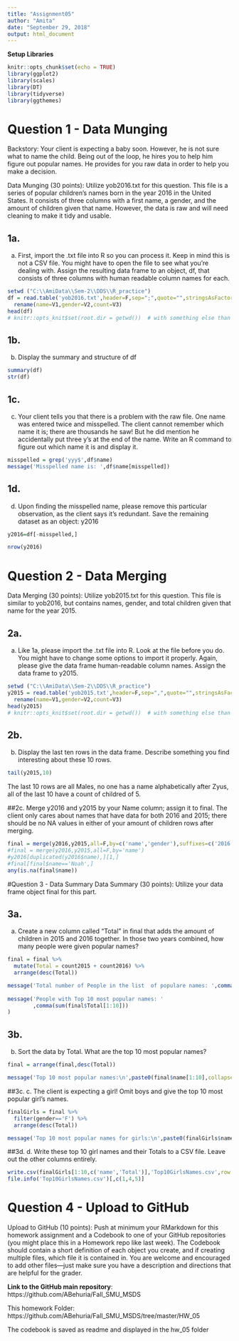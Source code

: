 ---
title: "Assignment05"
author: "Amita"
date: "September 29, 2018"
output: html_document
---

**Setup Libraries **

```{r setup, include=TRUE}
knitr::opts_chunk$set(echo = TRUE)
library(ggplot2)
library(scales)
library(DT)
library(tidyverse)
library(ggthemes)
```

# Question 1 - Data Munging
Backstory: Your client is expecting a baby soon. However, he is not sure what to name the child. Being out of the loop, he hires you to help him figure out popular names. He provides for you raw data in order to help you make a decision.

Data Munging (30 points): Utilize yob2016.txt for this question. This file is a series of popular children’s names born in the year 2016 in the United States. It consists of three columns with a first name, a gender, and the amount of children given that name. However, the data is raw and will need cleaning to make it tidy and usable.

## 1a.
a. First, import the .txt file into R so you can process it. Keep in mind this is not a CSV file. You might have to open the file to see what you’re dealing with. Assign the resulting data frame to an object, df, that consists of three columns with human readable column names for each.

```{r}
setwd ("C:\\AmiData\\Sem-2\\DDS\\R_practice")
df = read.table('yob2016.txt',header=F,sep=";",quote="",stringsAsFactors = F) %>%
  rename(name=V1,gender=V2,count=V3)
head(df)
# knitr::opts_knit$set(root.dir = getwd())  # with something else than `getwd()`

```

## 1b.
b. Display the summary and structure of df
```{r}
summary(df)
str(df)
```

## 1c.
c. Your client tells you that there is a problem with the raw file. One name was entered twice and misspelled. The client cannot remember which name it is; there are thousands he saw! But he did mention he accidentally put three y’s at the end of the name. Write an R command to figure out which name it is and display it.
```{r}
misspelled = grep('yyy$',df$name)
message('Misspelled name is: ',df$name[misspelled])
```

## 1d.
d. Upon finding the misspelled name, please remove this particular observation, as the client says it’s redundant. Save the remaining dataset as an object: y2016
```{r}
y2016=df[-misspelled,]

nrow(y2016)
```
# Question 2 - Data Merging
Data Merging (30 points): Utilize yob2015.txt for this question. This file is similar to yob2016, but contains names, gender, and total children given that name for the year 2015.

## 2a.
a. Like 1a, please import the .txt file into R. Look at the file before you do. You might have to change some options to import it properly. Again, please give the data frame human-readable column names. Assign the data frame to y2015.
```{r}
setwd ("C:\\AmiData\\Sem-2\\DDS\\R_practice")
y2015 = read.table('yob2015.txt',header=F,sep=",",quote="",stringsAsFactors = F) %>%
  rename(name=V1,gender=V2,count=V3)
head(y2015)
# knitr::opts_knit$set(root.dir = getwd())  # with something else than `getwd()`
```

## 2b.
b. Display the last ten rows in the data frame. Describe something you find interesting about these 10 rows.
```{r}
tail(y2015,10)

```

The last 10 rows are all Males, no one has a name alphabetically after Zyus, all of the last 10 have a count of childred of 5.

##2c.
Merge y2016 and y2015 by your Name column; assign it to final. The client only cares about names that have data for both 2016 and 2015; there should be no NA values in either of your amount of children rows after merging.
```{r}
final = merge(y2016,y2015,all=F,by=c('name','gender'),suffixes=c('2016','2015')) 
#final = merge(y2016,y2015,all=F,by='name')
#y2016[duplicated(y2016$name),][1,]
#final[final$name=='Noah',]
any(is.na(final$name))
```
#Question 3 - Data Summary
Data Summary (30 points): Utilize your data frame object final for this part.

## 3a.
a. Create a new column called “Total” in final that adds the amount of children in 2015 and 2016 together. In those two years combined, how many people were given popular names?
```{r}
final = final %>% 
  mutate(Total = count2015 + count2016) %>%
  arrange(desc(Total))

message('Total number of People in the list  of populare names: ',comma(sum(final$Total)))
        
message('People with Top 10 most popular names: '
        ,comma(sum(final$Total[1:10]))
)
```
## 3b.
b. Sort the data by Total. What are the top 10 most popular names?
```{r}
final = arrange(final,desc(Total))

message('Top 10 most popular names:\n',paste0(final$name[1:10],collapse=', ')) 
```
##3c.
c. The client is expecting a girl! Omit boys and give the top 10 most popular girl’s names.
```{r}
finalGirls = final %>%
  filter(gender=='F') %>%
  arrange(desc(Total))

message('Top 10 most popular names for girls:\n',paste0(finalGirls$name[1:10],collapse=', ')) 
```
##3d.
d. Write these top 10 girl names and their Totals to a CSV file. Leave out the other columns entirely.
```{r}
write.csv(finalGirls[1:10,c('name','Total')],'Top10GirlsNames.csv',row.names = F)
file.info('Top10GirlsNames.csv')[,c(1,4,5)]
```
# Question 4 - Upload to GitHub
Upload to GitHub (10 points): Push at minimum your RMarkdown for this homework assignment and a Codebook to one of your GitHub repositories (you might place this in a Homework repo like last week). The Codebook should contain a short definition of each object you create, and if creating multiple files, which file it is contained in. You are welcome and encouraged to add other files—just make sure you have a description and directions that are helpful for the grader.

**Link to the GitHub main repository**: https://github.com/ABehuria/Fall_SMU_MSDS 

   This homework Folder: https://github.com/ABehuria/Fall_SMU_MSDS/tree/master/HW_05

  The codebook is saved as readme and displayed in the hw_05 folder
